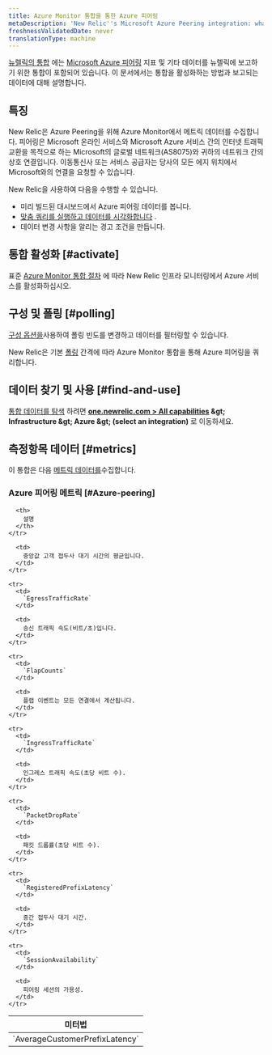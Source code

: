 ```yaml
---
title: Azure Monitor 통합을 통한 Azure 피어링
metaDescription: 'New Relic''s Microsoft Azure Peering integration: what data it reports and how to enable it.'
freshnessValidatedDate: never
translationType: machine
---
```


[뉴렐릭의 통합](/docs/infrastructure/introduction-infra-monitoring) 에는 [Microsoft Azure 피어링](https://learn.microsoft.com/en-in/azure/internet-peering/) 지표 및 기타 데이터를 뉴렐릭에 보고하기 위한 통합이 포함되어 있습니다. 이 문서에서는 통합을 활성화하는 방법과 보고되는 데이터에 대해 설명합니다.

## 특징

New Relic은 Azure Peering을 위해 Azure Monitor에서 메트릭 데이터를 수집합니다. 피어링은 Microsoft 온라인 서비스와 Microsoft Azure 서비스 간의 인터넷 트래픽 교환을 목적으로 하는 Microsoft의 글로벌 네트워크(AS8075)와 귀하의 네트워크 간의 상호 연결입니다. 이동통신사 또는 서비스 공급자는 당사의 모든 에지 위치에서 Microsoft와의 연결을 요청할 수 있습니다.

New Relic을 사용하여 다음을 수행할 수 있습니다.

* 미리 빌드된 대시보드에서 Azure 피어링 데이터를 봅니다.
* [맞춤 쿼리를 실행하고 데이터를 시각화합니다](/docs/infrastructure/integrations-getting-started/getting-started/use-integration-data-new-relic-insights) .
* 데이터 변경 사항을 알리는 경고 조건을 만듭니다.

## 통합 활성화 [#activate]

표준 [Azure Monitor 통합 절차](/docs/infrastructure/microsoft-azure-integrations/azure-integrations-list/azure-monitor) 에 따라 New Relic 인프라 모니터링에서 Azure 서비스를 활성화하십시오.

## 구성 및 폴링 [#polling]

[구성 옵션을](/docs/infrastructure/microsoft-azure-integrations/azure-integrations-list/azure-monitor/#settings)사용하여 폴링 빈도를 변경하고 데이터를 필터링할 수 있습니다.

New Relic은 기본 [폴링](/docs/infrastructure/microsoft-azure-integrations/azure-integrations-list/azure-monitor/#settings) 간격에 따라 Azure Monitor 통합을 통해 Azure 피어링을 쿼리합니다.

## 데이터 찾기 및 사용 [#find-and-use]

[통합 데이터를 탐색](/docs/infrastructure/integrations/find-use-infrastructure-integration-data) 하려면 <DNT>**[one.newrelic.com &gt; All capabilities](https://one.newrelic.com/all-capabilities) &amp;gt; Infrastructure &amp;gt; Azure &amp;gt; (select an integration)**</DNT> 로 이동하세요.

## 측정항목 데이터 [#metrics]

이 통합은 다음 [메트릭 데이터를](/docs/infrastructure/integrations-getting-started/getting-started/understand-integration-data-data-types#metric)수집합니다.

### Azure 피어링 메트릭 [#Azure-peering]

<table>
  <thead>
    <tr>
      <th style={{ width: "300px" }}>
        미터법
      </th>

      <th>
        설명
      </th>
    </tr>
  </thead>

  <tbody>
    <tr>
      <td>
        `AverageCustomerPrefixLatency`
      </td>

      <td>
        중앙값 고객 접두사 대기 시간의 평균입니다.
      </td>
    </tr>

    <tr>
      <td>
        `EgressTrafficRate`
      </td>

      <td>
        송신 트래픽 속도(비트/초)입니다.
      </td>
    </tr>

    <tr>
      <td>
        `FlapCounts`
      </td>

      <td>
        플랩 이벤트는 모든 연결에서 계산됩니다.
      </td>
    </tr>

    <tr>
      <td>
        `IngressTrafficRate`
      </td>

      <td>
        인그레스 트래픽 속도(초당 비트 수).
      </td>
    </tr>

    <tr>
      <td>
        `PacketDropRate`
      </td>

      <td>
        패킷 드롭률(초당 비트 수).
      </td>
    </tr>

    <tr>
      <td>
        `RegisteredPrefixLatency`
      </td>

      <td>
        중간 접두사 대기 시간.
      </td>
    </tr>

    <tr>
      <td>
        `SessionAvailability`
      </td>

      <td>
        피어링 세션의 가용성.
      </td>
    </tr>
  </tbody>
</table>